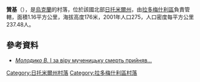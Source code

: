 {{coord|50|35|19|N|29|2|10|E|scale:30000|display=title}}

'''贊基'''（{{lang-uk|Заньки}}），是[[烏克蘭|烏克蘭]]的村落，位於該國北部[[日托米爾州|日托米爾州]]，由[[拉多梅什利區|拉多梅什利區]]負責管轄，面積1.16平方公里，海拔高度176米，2001年人口275，人口密度每平方公里237.48人。

==參考資料==
* [http://radomyshl.blogspot.com/2014/07/blog-post_17.html ''Молодико В.'' І за віру мученицьку смерть прийняв…] {{Wayback|url=http://radomyshl.blogspot.com/2014/07/blog-post_17.html |date=20200113093558 }}

{{DEFAULTSORT:Заньки}}
[[Category:日托米爾州村落|Category:日托米爾州村落]]
[[Category:拉多梅什利區村落|Category:拉多梅什利區村落]]


{{Zhytomyr-geo-stub}}